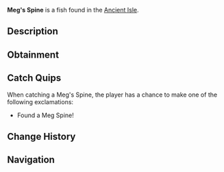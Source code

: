 {{FishInfobox
|image          = Meg's Spine.png
|rarity         = Mythical
|sea            = First Sea
|location       = [[Ancient Isle]]
|sublocation    = 
|sources        = Fishing Rod
|radar_location = 
|xp             = 250
|weather        = 
|time           = 
|season         = 
|bait           = 
|base_weight    = 5
|base_value     = 1500
|weight_range   = 2.5
|base_chance    = 0.001
|base_resil     = 100
}}
'''Meg's Spine''' is a {{Rarity|Mythical}} fish found in the [[Ancient Isle]].

== Description ==
{{Description|The Spine of the Apex Shark, Megalodon|Bestiary Entry}}

== Obtainment ==
{{Description|Found in the Oceans of Ancient Isles...|Bestiary Hint}}
{{Fish Availability|
Ancient Isle/Surrounding Ocean
|top_rods      = 
Ethereal Prism Rod\31989.56\106365.49;
Leviathan's Fang Rod\31461.72\124474.71;
Seraphic Rod\30630.88\106895.66;
No-Life Rod\29738.68\110951.49;
Rapid Rod\29479.84\155021.92;
Lucky Rod\22860.84\160806.79;
Resourceful Rod\26243.86\123407.51;
Flimsy Rod\18682.5\147746.42;
Firefly Rod\27742.37\189695.84;
Fast Rod\25662.7\186309.43;
Fungal Rod\23056.5\153484.37;
Training Rod\18759.4\112771.81;
Rod Of The Forgotten Fang\28678.58\106132.17;
Challenger's Rod\27431.24\106310.05;
Rod Of The Depths\25844.09\104470.39;
Rod Of The Exalted One\25546.56\104972.23;
Verdant Shear Rod\24957.94\106643.9;
Zeus Rod\24937.3\100572.22;
Trident Rod\24742.67\123743.19;
Free Spirit Rod\24681.04\122823.49;
Blazebringer Rod\24213.94\109797.7;
Depthseeker Rod\22277.42\94032.75;
Avalanche Rod\20164.84\87981.28;
Volcanic Rod\19445.54\90672.29;
Steady Rod\8254.29\33733.39
|recommended   = Ethereal Prism Rod
}}

== Catch Quips ==
When catching a Meg's Spine, the player has a chance to make one of the following exclamations:
* Found a Meg Spine!

== Change History ==
{{Change History|{{subst:Current Version}}}}

== Navigation ==
{{Fish Navbox|Ancient Isle}}